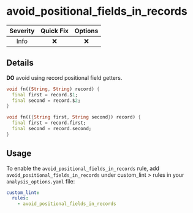 # avoid_positional_fields_in_records

| Severity | Quick Fix | Options |
|:--------:|:---------:|:-------:|
|   Info   |    ❌     |   ❌    |

## Details

**DO** avoid using record positional field getters.

```dart title="Bad"
void fn((String, String) record) {
  final first = record.$1;
  final second = record.$2;
}
```

```dart title="Good"
void fn(({String first, String second}) record) {
  final first = record.first;
  final second = record.second;
}
```

## Usage

To enable the `avoid_positional_fields_in_records` rule, add `avoid_positional_fields_in_records` under custom_lint > rules in your `analysis_options.yaml` file:

```yaml
custom_lint:
  rules:
    - avoid_positional_fields_in_records
```
